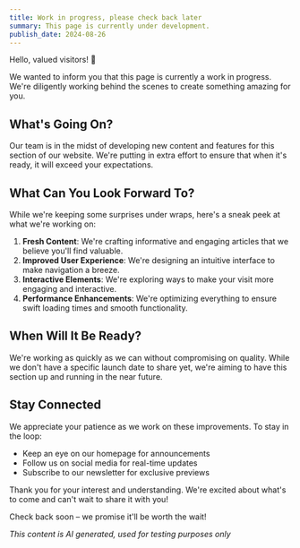 ```yaml
---
title: Work in progress, please check back later
summary: This page is currently under development.
publish_date: 2024-08-26
---
```


Hello, valued visitors! 👋

We wanted to inform you that this page is currently a work in progress. We're diligently working behind the scenes to create something amazing for you.

## What's Going On?

Our team is in the midst of developing new content and features for this section of our website. We're putting in extra effort to ensure that when it's ready, it will exceed your expectations.

## What Can You Look Forward To?

While we're keeping some surprises under wraps, here's a sneak peek at what we're working on:

1. **Fresh Content**: We're crafting informative and engaging articles that we believe you'll find valuable.
2. **Improved User Experience**: We're designing an intuitive interface to make navigation a breeze.
3. **Interactive Elements**: We're exploring ways to make your visit more engaging and interactive.
4. **Performance Enhancements**: We're optimizing everything to ensure swift loading times and smooth functionality.

## When Will It Be Ready?

We're working as quickly as we can without compromising on quality. While we don't have a specific launch date to share yet, we're aiming to have this section up and running in the near future.

## Stay Connected

We appreciate your patience as we work on these improvements. To stay in the loop:

- Keep an eye on our homepage for announcements
- Follow us on social media for real-time updates
- Subscribe to our newsletter for exclusive previews

Thank you for your interest and understanding. We're excited about what's to come and can't wait to share it with you!

Check back soon – we promise it'll be worth the wait!

*This content is AI generated, used for testing purposes only*
